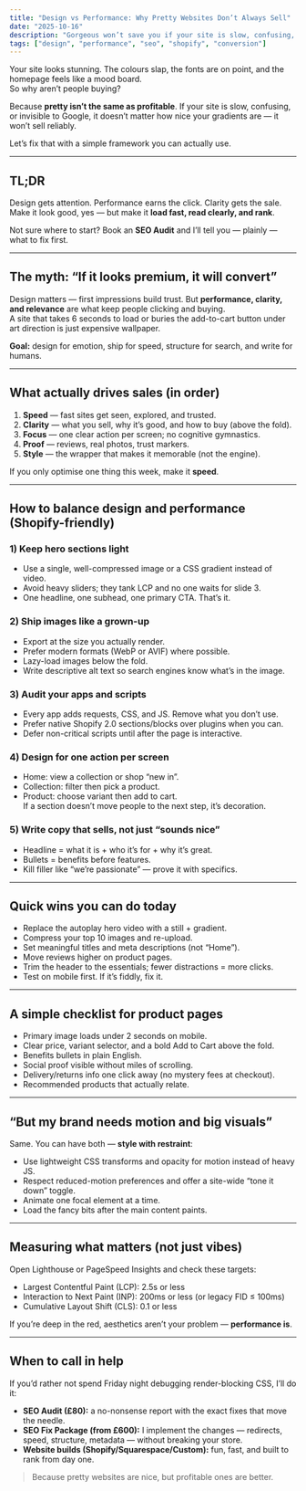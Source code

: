 ```yaml
---
title: "Design vs Performance: Why Pretty Websites Don’t Always Sell"
date: "2025-10-16"
description: "Gorgeous won’t save you if your site is slow, confusing, or invisible. Here’s how to balance looks with speed, UX, and SEO."
tags: ["design", "performance", "seo", "shopify", "conversion"]
---
```


Your site looks stunning. The colours slap, the fonts are on point, and the homepage feels like a mood board.  
So why aren’t people buying?

Because **pretty isn’t the same as profitable**. If your site is slow, confusing, or invisible to Google, it doesn’t matter how nice your gradients are — it won’t sell reliably.

Let’s fix that with a simple framework you can actually use.

---

## TL;DR

Design gets attention. Performance earns the click. Clarity gets the sale.  
Make it look good, yes — but make it **load fast, read clearly, and rank**.

Not sure where to start? Book an **SEO Audit** and I’ll tell you — plainly — what to fix first.

---

## The myth: “If it looks premium, it will convert”

Design matters — first impressions build trust. But **performance, clarity, and relevance** are what keep people clicking and buying.  
A site that takes 6 seconds to load or buries the add-to-cart button under art direction is just expensive wallpaper.

**Goal:** design for emotion, ship for speed, structure for search, and write for humans.

---

## What actually drives sales (in order)

1. **Speed** — fast sites get seen, explored, and trusted.  
2. **Clarity** — what you sell, why it’s good, and how to buy (above the fold).  
3. **Focus** — one clear action per screen; no cognitive gymnastics.  
4. **Proof** — reviews, real photos, trust markers.  
5. **Style** — the wrapper that makes it memorable (not the engine).

If you only optimise one thing this week, make it **speed**.

---

## How to balance design and performance (Shopify-friendly)

### 1) Keep hero sections light
- Use a single, well-compressed image or a CSS gradient instead of video.  
- Avoid heavy sliders; they tank LCP and no one waits for slide 3.  
- One headline, one subhead, one primary CTA. That’s it.

### 2) Ship images like a grown-up
- Export at the size you actually render.  
- Prefer modern formats (WebP or AVIF) where possible.  
- Lazy-load images below the fold.  
- Write descriptive alt text so search engines know what’s in the image.

### 3) Audit your apps and scripts
- Every app adds requests, CSS, and JS. Remove what you don’t use.  
- Prefer native Shopify 2.0 sections/blocks over plugins when you can.  
- Defer non-critical scripts until after the page is interactive.

### 4) Design for one action per screen
- Home: view a collection or shop “new in”.  
- Collection: filter then pick a product.  
- Product: choose variant then add to cart.  
If a section doesn’t move people to the next step, it’s decoration.

### 5) Write copy that sells, not just “sounds nice”
- Headline = what it is + who it’s for + why it’s great.  
- Bullets = benefits before features.  
- Kill filler like “we’re passionate” — prove it with specifics.

---

## Quick wins you can do today

- Replace the autoplay hero video with a still + gradient.  
- Compress your top 10 images and re-upload.  
- Set meaningful titles and meta descriptions (not “Home”).  
- Move reviews higher on product pages.  
- Trim the header to the essentials; fewer distractions = more clicks.  
- Test on mobile first. If it’s fiddly, fix it.

---

## A simple checklist for product pages

- Primary image loads under 2 seconds on mobile.  
- Clear price, variant selector, and a bold Add to Cart above the fold.  
- Benefits bullets in plain English.  
- Social proof visible without miles of scrolling.  
- Delivery/returns info one click away (no mystery fees at checkout).  
- Recommended products that actually relate.

---

## “But my brand needs motion and big visuals”

Same. You can have both — **style with restraint**:

- Use lightweight CSS transforms and opacity for motion instead of heavy JS.  
- Respect reduced-motion preferences and offer a site-wide “tone it down” toggle.  
- Animate one focal element at a time.  
- Load the fancy bits after the main content paints.

---

## Measuring what matters (not just vibes)

Open Lighthouse or PageSpeed Insights and check these targets:

- Largest Contentful Paint (LCP): 2.5s or less  
- Interaction to Next Paint (INP): 200ms or less (or legacy FID ≤ 100ms)  
- Cumulative Layout Shift (CLS): 0.1 or less

If you’re deep in the red, aesthetics aren’t your problem — **performance is**.

---

## When to call in help

If you’d rather not spend Friday night debugging render-blocking CSS, I’ll do it:

- **SEO Audit (£80):** a no-nonsense report with the exact fixes that move the needle.  
- **SEO Fix Package (from £600):** I implement the changes — redirects, speed, structure, metadata — without breaking your store.  
- **Website builds (Shopify/Squarespace/Custom):** fun, fast, and built to rank from day one.

> Because pretty websites are nice, but profitable ones are better.
